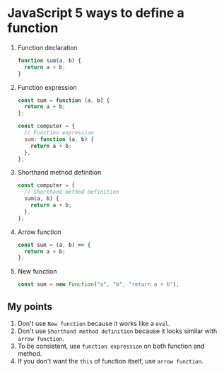 # JavaScript 5 ways to define a function

1. Function declaration

   ```jsx
   function sum(a, b) {
     return a + b;
   }
   ```

2. Function expression

   ```jsx
   const sum = function (a, b) {
     return a + b;
   };
   ```

   ```jsx
   const computer = {
     // Function expression
     sum: function (a, b) {
       return a + b;
     },
   };
   ```

3. Shorthand method definition

   ```jsx
   const computer = {
     // Shorthand method definition
     sum(a, b) {
       return a + b;
     },
   };
   ```

4. Arrow function

   ```jsx
   const sum = (a, b) => {
     return a + b;
   };
   ```

5. New function

   ```jsx
   const sum = new Function("a", "b", "return a + b");
   ```

## My points

1. Don't use `New function` because it works like a `eval`.
2. Don't use `Shorthand method definition` because it looks similar with `arrow function`.
3. To be consistent, use `function expression` on both function and method.
4. If you don't want the `this` of function itself, use `arrow function`.
